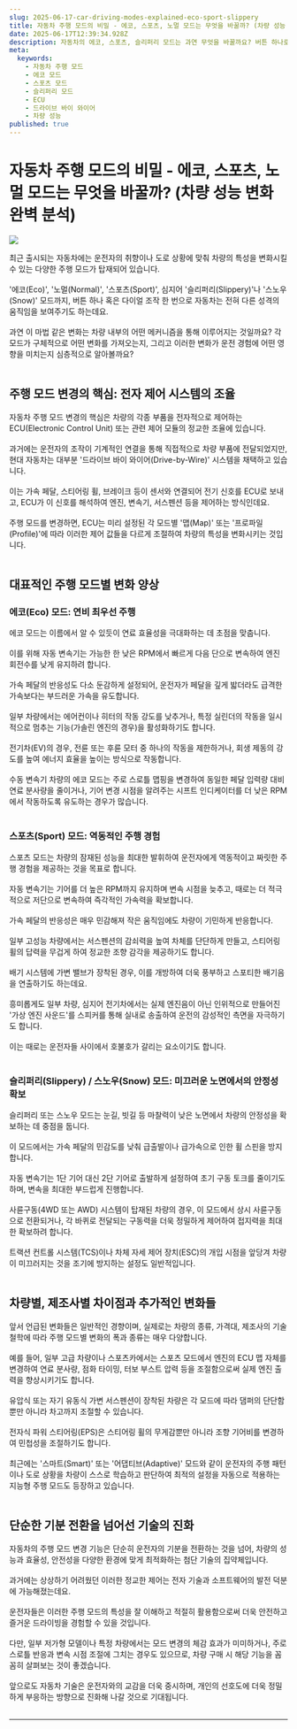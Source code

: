 ```yaml
---
slug: 2025-06-17-car-driving-modes-explained-eco-sport-slippery
title: 자동차 주행 모드의 비밀 - 에코, 스포츠, 노멀 모드는 무엇을 바꿀까? (차량 성능 변화 완벽 분석)
date: 2025-06-17T12:39:34.928Z
description: 자동차의 에코, 스포츠, 슬리퍼리 모드는 과연 무엇을 바꿀까요? 버튼 하나로 변하는 차량 성능의 비밀, 전자 제어 시스템과 각 모드별 변화를 심층 분석합니다. 연비 절감부터 역동적인 주행, 미끄러운 노면 안전까지, 주행 모드 활용법을 알고 더 스마트한 드라이빙을 경험해보세요.
meta:
  keywords:
    - 자동차 주행 모드
    - 에코 모드
    - 스포츠 모드
    - 슬리퍼리 모드
    - ECU
    - 드라이브 바이 와이어
    - 차량 성능
published: true
---
```


# 자동차 주행 모드의 비밀 - 에코, 스포츠, 노멀 모드는 무엇을 바꿀까? (차량 성능 변화 완벽 분석)

![](https://blogger.googleusercontent.com/img/a/AVvXsEiELRN-szu9yXThFg-BWoihusN2FKmbbjbFkuiueUVBAheWyPecsniZwJ-UqP0WSF41xWnG1LecCS_-atwP9qwwfp-c6_HAHUZBWHJy-PfBORLi3YTngvV0CzoJZgmtx1aquvMC7c1hhJ8mDGMAZaKRRMdUSneB59FHCHm9KlHOYZHcRf9v_E32tPqggis)

최근 출시되는 자동차에는 운전자의 취향이나 도로 상황에 맞춰 차량의 특성을 변화시킬 수 있는 다양한 주행 모드가 탑재되어 있습니다.<br /><br /> '에코(Eco)', '노멀(Normal)', '스포츠(Sport)', 심지어 '슬리퍼리(Slippery)'나 '스노우(Snow)' 모드까지, 버튼 하나 혹은 다이얼 조작 한 번으로 자동차는 전혀 다른 성격의 움직임을 보여주기도 하는데요.<br /><br /> 과연 이 마법 같은 변화는 차량 내부의 어떤 메커니즘을 통해 이루어지는 것일까요? 각 모드가 구체적으로 어떤 변화를 가져오는지, 그리고 이러한 변화가 운전 경험에 어떤 영향을 미치는지 심층적으로 알아볼까요?<br /><br />

## 주행 모드 변경의 핵심: 전자 제어 시스템의 조율

자동차 주행 모드 변경의 핵심은 차량의 각종 부품을 전자적으로 제어하는 ECU(Electronic Control Unit) 또는 관련 제어 모듈의 정교한 조율에 있습니다.<br /><br /> 과거에는 운전자의 조작이 기계적인 연결을 통해 직접적으로 차량 부품에 전달되었지만, 현대 자동차는 대부분 '드라이브 바이 와이어(Drive-by-Wire)' 시스템을 채택하고 있습니다.<br /><br /> 이는 가속 페달, 스티어링 휠, 브레이크 등이 센서와 연결되어 전기 신호를 ECU로 보내고, ECU가 이 신호를 해석하여 엔진, 변속기, 서스펜션 등을 제어하는 방식인데요.<br /><br /> 주행 모드를 변경하면, ECU는 미리 설정된 각 모드별 '맵(Map)' 또는 '프로파일(Profile)'에 따라 이러한 제어 값들을 다르게 조절하여 차량의 특성을 변화시키는 것입니다.<br /><br />

## 대표적인 주행 모드별 변화 양상

### 에코(Eco) 모드: 연비 최우선 주행

에코 모드는 이름에서 알 수 있듯이 연료 효율성을 극대화하는 데 초점을 맞춥니다.<br /><br /> 이를 위해 자동 변속기는 가능한 한 낮은 RPM에서 빠르게 다음 단으로 변속하여 엔진 회전수를 낮게 유지하려 합니다.<br /><br /> 가속 페달의 반응성도 다소 둔감하게 설정되어, 운전자가 페달을 깊게 밟더라도 급격한 가속보다는 부드러운 가속을 유도합니다.<br /><br /> 일부 차량에서는 에어컨이나 히터의 작동 강도를 낮추거나, 특정 실린더의 작동을 일시적으로 멈추는 기능(가솔린 엔진의 경우)을 활성화하기도 합니다.<br /><br /> 전기차(EV)의 경우, 전륜 또는 후륜 모터 중 하나의 작동을 제한하거나, 회생 제동의 강도를 높여 에너지 효율을 높이는 방식으로 작동합니다.<br /><br /> 수동 변속기 차량의 에코 모드는 주로 스로틀 맵핑을 변경하여 동일한 페달 입력량 대비 연료 분사량을 줄이거나, 기어 변경 시점을 알려주는 시프트 인디케이터를 더 낮은 RPM에서 작동하도록 유도하는 경우가 많습니다.<br /><br />

### 스포츠(Sport) 모드: 역동적인 주행 경험

스포츠 모드는 차량의 잠재된 성능을 최대한 발휘하여 운전자에게 역동적이고 짜릿한 주행 경험을 제공하는 것을 목표로 합니다.<br /><br /> 자동 변속기는 기어를 더 높은 RPM까지 유지하며 변속 시점을 늦추고, 때로는 더 적극적으로 저단으로 변속하여 즉각적인 가속력을 확보합니다.<br /><br /> 가속 페달의 반응성은 매우 민감해져 작은 움직임에도 차량이 기민하게 반응합니다.<br /><br /> 일부 고성능 차량에서는 서스펜션의 감쇠력을 높여 차체를 단단하게 만들고, 스티어링 휠의 답력을 무겁게 하여 정교한 조향 감각을 제공하기도 합니다.<br /><br /> 배기 시스템에 가변 밸브가 장착된 경우, 이를 개방하여 더욱 풍부하고 스포티한 배기음을 연출하기도 하는데요.<br /><br /> 흥미롭게도 일부 차량, 심지어 전기차에서는 실제 엔진음이 아닌 인위적으로 만들어진 '가상 엔진 사운드'를 스피커를 통해 실내로 송출하여 운전의 감성적인 측면을 자극하기도 합니다.<br /><br /> 이는 때로는 운전자들 사이에서 호불호가 갈리는 요소이기도 합니다.<br /><br />

### 슬리퍼리(Slippery) / 스노우(Snow) 모드: 미끄러운 노면에서의 안정성 확보

슬리퍼리 또는 스노우 모드는 눈길, 빗길 등 마찰력이 낮은 노면에서 차량의 안정성을 확보하는 데 중점을 둡니다.<br /><br /> 이 모드에서는 가속 페달의 민감도를 낮춰 급출발이나 급가속으로 인한 휠 스핀을 방지합니다.<br /><br /> 자동 변속기는 1단 기어 대신 2단 기어로 출발하게 설정하여 초기 구동 토크를 줄이기도 하며, 변속을 최대한 부드럽게 진행합니다.<br /><br /> 사륜구동(4WD 또는 AWD) 시스템이 탑재된 차량의 경우, 이 모드에서 상시 사륜구동으로 전환되거나, 각 바퀴로 전달되는 구동력을 더욱 정밀하게 제어하여 접지력을 최대한 확보하려 합니다.<br /><br /> 트랙션 컨트롤 시스템(TCS)이나 차체 자세 제어 장치(ESC)의 개입 시점을 앞당겨 차량이 미끄러지는 것을 조기에 방지하는 설정도 일반적입니다.<br /><br />

## 차량별, 제조사별 차이점과 추가적인 변화들

앞서 언급된 변화들은 일반적인 경향이며, 실제로는 차량의 종류, 가격대, 제조사의 기술 철학에 따라 주행 모드별 변화의 폭과 종류는 매우 다양합니다.<br /><br /> 예를 들어, 일부 고급 차량이나 스포츠카에서는 스포츠 모드에서 엔진의 ECU 맵 자체를 변경하여 연료 분사량, 점화 타이밍, 터보 부스트 압력 등을 조절함으로써 실제 엔진 출력을 향상시키기도 합니다.<br /><br /> 유압식 또는 자기 유동식 가변 서스펜션이 장착된 차량은 각 모드에 따라 댐퍼의 단단함뿐만 아니라 차고까지 조절할 수 있습니다.<br /><br /> 전자식 파워 스티어링(EPS)은 스티어링 휠의 무게감뿐만 아니라 조향 기어비를 변경하여 민첩성을 조절하기도 합니다.<br /><br /> 최근에는 '스마트(Smart)' 또는 '어댑티브(Adaptive)' 모드와 같이 운전자의 주행 패턴이나 도로 상황을 차량이 스스로 학습하고 판단하여 최적의 설정을 자동으로 적용하는 지능형 주행 모드도 등장하고 있습니다.<br /><br />

## 단순한 기분 전환을 넘어선 기술의 진화

자동차의 주행 모드 변경 기능은 단순히 운전자의 기분을 전환하는 것을 넘어, 차량의 성능과 효율성, 안전성을 다양한 환경에 맞게 최적화하는 첨단 기술의 집약체입니다.<br /><br /> 과거에는 상상하기 어려웠던 이러한 정교한 제어는 전자 기술과 소프트웨어의 발전 덕분에 가능해졌는데요.<br /><br /> 운전자들은 이러한 주행 모드의 특성을 잘 이해하고 적절히 활용함으로써 더욱 안전하고 즐거운 드라이빙을 경험할 수 있을 것입니다.<br /><br /> 다만, 일부 저가형 모델이나 특정 차량에서는 모드 변경의 체감 효과가 미미하거나, 주로 스로틀 반응과 변속 시점 조절에 그치는 경우도 있으므로, 차량 구매 시 해당 기능을 꼼꼼히 살펴보는 것이 좋겠습니다.<br /><br /> 앞으로도 자동차 기술은 운전자와의 교감을 더욱 중시하며, 개인의 선호도에 더욱 정밀하게 부응하는 방향으로 진화해 나갈 것으로 기대됩니다.<br /><br />

---
